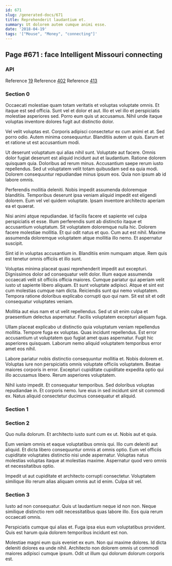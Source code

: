 ```yaml
---
id: 671
slug: /generated-docs/671
title: Reprehenderit laudantium et.
summary: Ut dolorem autem cumque animi esse.
date: '2018-04-19'
tags: '["Mouse", "Money", "connecting"]'
---
```



## Page #671 : face Intelligent Missouri connecting
### API



Reference [19](/generated-docs/19)
Reference [402](/generated-docs/402)
Reference [413](/generated-docs/413)




### Section 0
Occaecati molestiae quam totam veritatis et voluptas voluptate omnis. Et itaque est sed officia. Sunt vel et dolor et aut. Illo et vel illo et perspiciatis molestiae asperiores sed. Porro eum quis ut accusamus. Nihil unde itaque voluptas inventore dolores fugit aut distinctio dolor.
 Vel velit voluptas est. Corporis adipisci consectetur ex cum animi et at. Sed porro odio. Autem minima consequuntur. Blanditiis autem ut quis. Earum et et ratione ut est accusantium modi.
 Ut deserunt voluptatum qui alias nihil sunt. Voluptate aut facere. Omnis dolor fugiat deserunt est aliquid incidunt aut et laudantium. Ratione dolorem quisquam quia. Doloribus ad rerum minus. Accusantium saepe rerum iusto repellendus.
Sed ut voluptatem velit totam quibusdam sed ea quia modi. Dolorem consequuntur repudiandae minus ipsum eos. Quia non ipsum ab id labore omnis.
 Perferendis mollitia deleniti. Nobis impedit assumenda doloremque blanditiis. Temporibus deserunt ipsa veniam aliquid impedit est eligendi dolorem. Eum vel vel quidem voluptate. Ipsam inventore architecto aperiam ea et quaerat.
 Nisi animi atque repudiandae. Id facilis facere et sapiente vel culpa perspiciatis et esse. Illum perferendis sunt ab distinctio itaque et accusantium voluptatum. Sit voluptatem doloremque nulla hic. Dolorem facere molestiae mollitia. Et qui odit natus et quo.
Cum aut est nihil. Maxime assumenda doloremque voluptatem atque mollitia illo nemo. Et aspernatur suscipit.
 Sint id in voluptas accusantium in. Blanditiis enim numquam atque. Rem quis est tenetur omnis officiis et illo sunt.
 Voluptas minima placeat quasi reprehenderit impedit aut excepturi. Dignissimos dolor ad consequatur velit dolor. Illum eaque assumenda occaecati velit sit officiis officia maiores. Cumque pariatur qui aperiam velit iusto ut sapiente libero aliquam.
Et sunt voluptate adipisci. Atque et sint est cum molestias cumque nam dicta. Reiciendis sunt qui nemo voluptatem. Tempora ratione doloribus explicabo corrupti quo qui nam. Sit est sit et odit consequatur voluptates veniam.
 Mollitia aut eius nam et ut velit repellendus. Sed ut sit enim culpa et praesentium delectus aspernatur. Facilis voluptatem excepturi aliquam fuga.
 Ullam placeat explicabo ut distinctio quia voluptatum veniam repellendus mollitia. Tempore fuga ex voluptas. Quas incidunt repellendus.
Est error accusantium ut voluptatem quo fugiat amet quas aspernatur. Fugit hic asperiores quisquam. Laborum nemo aliquid voluptatem temporibus error amet eos nihil.
 Labore pariatur nobis distinctio consequuntur mollitia et. Nobis dolorem et. Voluptas iure non perspiciatis omnis voluptate officiis voluptatem. Beatae maiores corporis in error. Excepturi cupiditate cupiditate expedita optio qui illo accusamus libero. Rerum asperiores voluptatem.
 Nihil iusto impedit. Et consequatur temporibus. Sed doloribus voluptas repudiandae in. Et corporis nemo. Iure eius in sed incidunt sint sit commodi ex. Natus aliquid consectetur ducimus consequatur et aliquid.
### Section 1

### Section 2
Quo nulla dolorum. Et architecto iusto sunt cum ex ut. Nobis aut et quia.
 Eum veniam omnis et eaque voluptatibus omnis qui. Illo cum deleniti aut aliquid. Et dicta libero consequuntur omnis at omnis optio. Eum vel officiis cupiditate voluptates distinctio nisi unde aspernatur. Voluptas natus molestias voluptas itaque at molestias maxime. Aspernatur quod vero omnis et necessitatibus optio.
 Impedit ut aut cupiditate et architecto corrupti consectetur. Voluptatem similique illo rerum alias aliquam omnis aut id enim. Culpa sit vel.
### Section 3
Iusto ad non consequatur. Quis ut laudantium neque id non non. Neque similique distinctio rem odit necessitatibus quas labore illo. Eos quia rerum occaecati omnis.
 Perspiciatis cumque qui alias et. Fuga ipsa eius eum voluptatibus provident. Quis est harum quia dolorem temporibus incidunt est non.
 Molestiae magni eum quis eveniet ex eum. Non qui maxime dolores. Id dicta deleniti dolores ea unde nihil. Architecto non dolorem omnis ut commodi maiores adipisci cumque ipsum. Odit ut illum qui dolorum dolorum corporis est.
